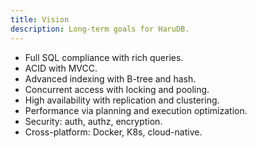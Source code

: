 ```yaml
---
title: Vision
description: Long-term goals for HaruDB.
---
```


- Full SQL compliance with rich queries.
- ACID with MVCC.
- Advanced indexing with B-tree and hash.
- Concurrent access with locking and pooling.
- High availability with replication and clustering.
- Performance via planning and execution optimization.
- Security: auth, authz, encryption.
- Cross-platform: Docker, K8s, cloud-native.
